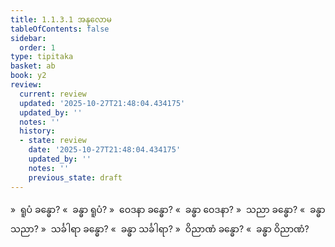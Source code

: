 ```yaml
---
title: 1.1.3.1 အနုလောမ
tableOfContents: false
sidebar:
  order: 1
type: tipitaka
basket: ab
book: y2
review:
  current: review
  updated: '2025-10-27T21:48:04.434175'
  updated_by: ''
  notes: ''
  history:
  - state: review
    date: '2025-10-27T21:48:04.434175'
    updated_by: ''
    notes: ''
    previous_state: draft
---
```



<ReviewStatus review={frontmatter.review} showDetails={true} />

<HypothesisAnnotation frontmatter={frontmatter} />

<DynamicBreadcrumb />

<Division number="14" book="y2" e="ch" v="33" p="19">

<Paragraph number="103" book="y2">
»  ရူပံ ခန္ဓော?
</Paragraph>

<Paragraph number="104" book="y2">
«  ခန္ဓာ ရူပံ?
</Paragraph>

<Paragraph number="105" book="y2">
»  ဝေဒနာ ခန္ဓော?
</Paragraph>

<Paragraph number="106" book="y2">
«  ခန္ဓာ ဝေဒနာ?
</Paragraph>

<Paragraph number="107" book="y2">
»  သညာ ခန္ဓော?
</Paragraph>

<Paragraph number="108" book="y2">
«  ခန္ဓာ သညာ?
</Paragraph>

<Paragraph number="109" book="y2">
»  သင်္ခါရာ ခန္ဓော?
</Paragraph>

<Paragraph number="110" book="y2">
«  ခန္ဓာ သင်္ခါရာ?
</Paragraph>

<Paragraph number="111" book="y2">
»  ဝိညာဏံ ခန္ဓော?
</Paragraph>

<Paragraph number="112" book="y2">
«  ခန္ဓာ ဝိညာဏံ?
</Paragraph>
</Division>
